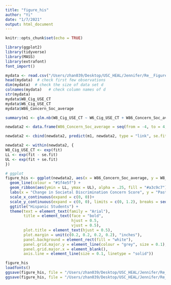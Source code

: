 ```yaml
---
title: "figure_his"
author: "Yi"
date: "1/7/2021"
output: html_document
---
```


```r
knitr::opts_chunk$set(echo = TRUE)
```

```r
library(ggplot2)
library(tidyverse)
library(MASS)
library(extrafont)
font_import()
```

```r
mydata <- read.csv("/Users/zhan039/Desktop/USC_HEAL/Jennifer/Re__Figure_2/Social Concern study_5_his.csv", stringsAsFactors = FALSE)
head(mydata)  # check first few observations
dim(mydata)  # check the size of data set d
colnames(mydata)   # check column names of d
str(mydata)
mydata$W8_Cig_USE_CT
mydata$W6_Cig_USE_CT
mydata$W86_Concern_Soc_average
```

```r
summary(m1 <- glm.nb(W8_Cig_USE_CT ~ W6_Cig_USE_CT + W86_Concern_Soc_average, data = mydata))
```

```r
newdata2 <- data.frame(W86_Concern_Soc_average = seq(from = -4, to = 4, length.out = 100), W6_Cig_USE_CT = mean(mydata$W6_Cig_USE_CT, na.rm=T))

newdata2 <- cbind(newdata2, predict(m1, newdata2, type = "link", se.fit=TRUE))

newdata2 <- within(newdata2, {
W8_Cig_USE_CT <- exp(fit)
LL <- exp(fit - se.fit) 
UL <- exp(fit + se.fit) 
})
```

```r
# ggplot
figure_his <- ggplot(newdata2, aes(x = W86_Concern_Soc_average, y = W8_Cig_USE_CT)) +
  geom_line(colour = "#1f4e5f") +
  geom_ribbon(aes(ymin = LL, ymax = UL), alpha = .25, fill = "#a3c9c7") +
  labs(x = "Change in Societal Discrimination Concern Score", y = "Past 30-day Cigarette Use at Follow-Up") +
  scale_x_continuous(expand = c(0, 0))+
  scale_y_continuous(expand = c(0, 0), limits = c(0, 1.2), breaks = seq(0, 1.2, by = 0.4)) +
  ggtitle("Hispanic Students") +
  theme(text = element_text(family = "Arial"),
        title = element_text(face = "bold",
                             hjust = 0.5,
                             vjust = 0.5),
        plot.title = element_text(hjust = 0.5),
        plot.margin = unit(c(0.2, 0.2, 0.2, 0.2), "inches"),
        panel.background = element_rect(fill = "white"),
        panel.grid.major.y = element_line(colour = "grey", size = 0.1),
        panel.grid.major.x = element_blank(),
        axis.line = element_line(size = 0.1, linetype = "solid"))

figure_his
loadfonts()
ggsave(figure_his, file = "/Users/zhan039/Desktop/USC_HEAL/Jennifer/Re__Figure_2/YZ/figure_his.pdf")
ggsave(figure_his, file = "/Users/zhan039/Desktop/USC_HEAL/Jennifer/Re__Figure_2/YZ/figure_his.png")

```


